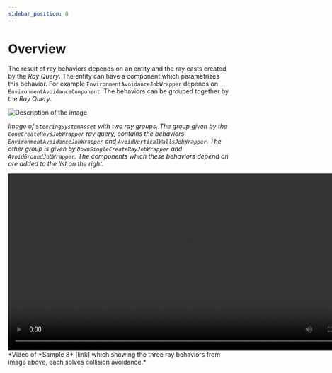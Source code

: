 ```yaml
---
sidebar_position: 0
---
```


# Overview

The result of ray behaviors depends on an entity and the ray casts created by the *Ray Query*. The entity can have a component which parametrizes this behavior. For example `EnvironmentAvoidanceJobWrapper` depends on `EnvironmentAvoidanceComponent`. The behaviors can be grouped together by the *Ray Query*. 

<img src="/img/samples/collision_avoidance/Asset.png" alt="Description of the image"/>

*Image of `SteeringSystemAsset` with two ray groups. The group given by the `ConeCreateRaysJobWrapper` ray query, contains the behaviors `EnvironmentAvoidanceJobWrapper` and `AvoidVerticalWallsJobWrapper`. The other group is given by `DownSingleCreateRayJobWrapper` and `AvoidGroundJobWrapper`. The components which these behaviors depend on are added to the list on the right.*

<video controls width="800">
  <source src="/videos/samples/collision_avoidance/Video.mp4" type="video/mp4" />
  Your browser does not support the video tag.
</video>
*Video of *Sample 8* [link] which showing the three ray behaviors from image above, each solves collision avoidance.*